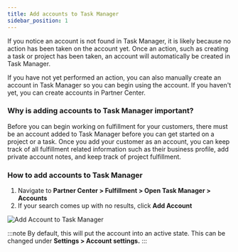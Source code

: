 ```yaml
---
title: Add accounts to Task Manager
sidebar_position: 1
---
```


If you notice an account is not found in Task Manager, it is likely because no action has been taken on the account yet. Once an action, such as creating a task or project has been taken, an account will automatically be created in Task Manager.

If you have not yet performed an action, you can also manually create an account in Task Manager so you can begin using the account. If you haven't yet, you can create accounts in Partner Center.

### **Why is adding accounts to Task Manager important?**

Before you can begin working on fulfillment for your customers, there must be an account added to Task Manager before you can get started on a project or a task. Once you add your customer as an account, you can keep track of all fulfillment related information such as their business profile, add private account notes, and keep track of project fulfillment.

### **How to add accounts to Task Manager**

1. Navigate to **Partner Center > Fulfillment > Open Task Manager > Accounts**
2. If your search comes up with no results, click **Add Account**

![Add Account to Task Manager](/img/task-manager/add-account-to-task-manager.jpg)

:::note
By default, this will put the account into an active state. This can be changed under **Settings > Account settings.**
:::